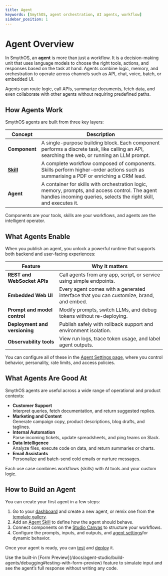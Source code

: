 ```yaml
---
title: Agent
keywords: [SmythOS, agent orchestration, AI agents, workflow]
sidebar_position: 1
---
```


# Agent Overview

In SmythOS, an **agent** is more than just a workflow. It is a decision-making unit that uses language models to choose the right tools, actions, and responses based on the task at hand. Agents combine logic, memory, and orchestration to operate across channels such as API, chat, voice, batch, or embedded UI.

<InfoCallout title="Real-time adaptability">
Agents can route logic, call APIs, summarize documents, fetch data, and even collaborate with other agents without requiring predefined paths.
</InfoCallout>

<Arcade src="https://demo.arcade.software/KEEM7RpRfDfpV35Tysxj?embed&embed_mobile=tab&embed_desktop=inline&show_copy_link=true" title="Agent Overvieew | SmythOS" />

## How Agents Work

SmythOS agents are built from three key layers:

| Concept     | Description |
|-------------|-------------|
| **Component** | A single-purpose building block. Each component performs a discrete task, like calling an API, searching the web, or running an LLM prompt. |
| [**Skill**](/docs/agent-studio/build-agents/building-workflows)     | A complete workflow composed of components. Skills perform higher-order actions such as summarising a PDF or enriching a CRM lead. |
| **Agent**     | A container for skills with orchestration logic, memory, prompts, and access control. The agent handles incoming queries, selects the right skill, and executes it. |

<TipCallout title="Think of it like this:">
Components are your tools, skills are your workflows, and agents are the intelligent operator.
</TipCallout>

## What Agents Enable

When you publish an agent, you unlock a powerful runtime that supports both backend and user-facing experiences:

| Feature                    | Why it matters |
|----------------------------|----------------|
| **REST and WebSocket APIs** | Call agents from any app, script, or service using simple endpoints. |
| **Embedded Web UI**         | Every agent comes with a generated interface that you can customize, brand, and embed. |
| **Prompt and model control** | Modify prompts, switch LLMs, and debug tokens without re-deploying. |
| **Deployment and versioning** | Publish safely with rollback support and environment isolation. |
| **Observability tools**     | View run logs, trace token usage, and label agent outputs. |

You can configure all of these in the [Agent Settings page](/docs/agent-studio/manage-agents/overview), where you control behavior, personality, rate limits, and access policies.

## What Agents Are Good At

SmythOS agents are useful across a wide range of operational and product contexts:

- **Customer Support**  
  Interpret queries, fetch documentation, and return suggested replies.
- **Marketing and Content**  
  Generate campaign copy, product descriptions, blog drafts, and taglines.
- **Internal Automation**  
  Parse incoming tickets, update spreadsheets, and ping teams on Slack.
- **Data Intelligence**  
  Analyze files, execute code on data, and return summaries or charts.
- **Email Assistants**  
  Personalize and batch-send cold emails or nurture messages.

Each use case combines workflows (skills) with AI tools and your custom logic.

## How to Build an Agent

You can create your first agent in a few steps:

1. Go to your [dashboard](https://app.smythos.com) and create a new agent, or remix one from the [template gallery](/docs/agent-templates/overview).
2. Add an [Agent Skill](/docs/agent-studio/components/base/agent-skill) to define how the agent should behave.
3. Connect components on the [Studio Canvas](/docs/agent-studio/key-concepts/canvas) to structure your workflows.
4. Configure the prompts, inputs, and outputs, and [agent settings](/docs/agent-studio/manage-agents/overview)for dynamic behavior.

Once your agent is ready, you can [test](/docs/agent-studio/build-agents/agent-overview) and [deploy](/docs/agent-deployments/overview) it. 

<InfoCallout title="Want to test visually?">
Use the built-in [Form Preview](/docs/agent-studio/build-agents/debugging#testing-with-form-preview) feature to simulate input and see the agent’s full response without writing any code.
</InfoCallout>